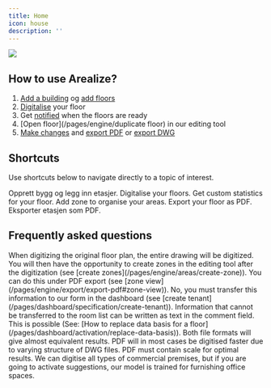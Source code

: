 ```yaml
---
title: Home
icon: house
description: ''
---
```


<Frame type="ghost" caption="Arealize editing tool">
    <img src="/images/dashboard/digitalise-floor/digitalisation.png" />
</Frame>

## How to use Arealize?

1. [Add a building](/pages/dashboard/create-building/add-building) og [add floors](/pages/dashboard/create-building/add-floors)
2. [Digitalise](/pages/dashboard/activation/digitalisation) your floor
3. Get [notified](/pages/dashboard/settings/notification) when the floors are ready
4. [Open floor](/pages/engine/duplicate floor) in our editing tool
5. [Make changes](/pages/engine/areas/area-analytics) and [export PDF](/pages/engine/export/export-pdf) or [export DWG](/pages/engine/export/export-dwg)

## Shortcuts

Use shortcuts below to navigate directly to a topic of interest.

<CardGroup cols={3}>
  <Card
    title="Create building"
    icon="house"
    href="/pages/dashboard/create-building/create-building"
  >
    Opprett bygg og legg inn etasjer.
  </Card>
  <Card
    title="Digitalise floor"
    icon="robot"
    href="/pages/dashboard/digitalise-floor"
  >
    Digitalise your floors.
  </Card>
  <Card
    title="Area analytics"
    icon="draw-square"
    href="/pages/engine/areas/area-analytics"
  >
    Get custom statistics for your floor.
  </Card>
  <Card
    title="Create zones"
    icon="pen"
    href="/pages/engine/areas/create-zone"
  >
    Add zone to organise your areas.
  </Card>
  <Card
    title="Export PDF"
    icon="download"
    href="/pages/engine/export/export-pdf"
  >
    Export your floor as PDF.
    Eksporter etasjen som PDF.
  </Card>
</CardGroup>

## Frequently asked questions

<AccordionGroup>
 
<Accordion title="How do I activate parts of a floor plan?">
  When digitizing the original floor plan, the entire drawing will be digitized. You will then have the opportunity to create zones in the editing tool after the digitization (see [create zones](/pages/engine/areas/create-zone)).
</Accordion>

<Accordion title="I want to download parts of the drawing. How do I do that?">
  You can do this under PDF export (see [zone view](/pages/engine/export/export-pdf#zone-view)).
</Accordion>

<Accordion title="I have received a room plan from a tenant, can I upload it directly to Arealize?">
  No, you must transfer this information to our form in the dashboard (see [create tenant](/pages/dashboard/specification/create-tenant)).
</Accordion>

<Accordion title="The room plan form is incomplete compared to what I received from the tenant.">
  Information that cannot be transferred to the room list can be written as text in the comment field.
</Accordion>

<Accordion title="I want to upload an updated version of the floor plan for a floor I have activated earlier. Is this possible?"> 
This is possible (See: [How to replace data basis for a floor](/pages/dashboard/activation/replace-data-basis)). 
</Accordion>

<Accordion title="What gives the best result between DWG and PDF?">
  Both file formats will give almost equivalent results. PDF will in most cases be digitised faster due to varying structure of DWG files. PDF must contain scale for optimal results. 
</Accordion>

<Accordion title="Can I only upload floor plans for offices?">
We can digitise all types of commercial premises, but if you are going to activate suggestions, our model is trained for furnishing office spaces. 
</Accordion>

</AccordionGroup>
